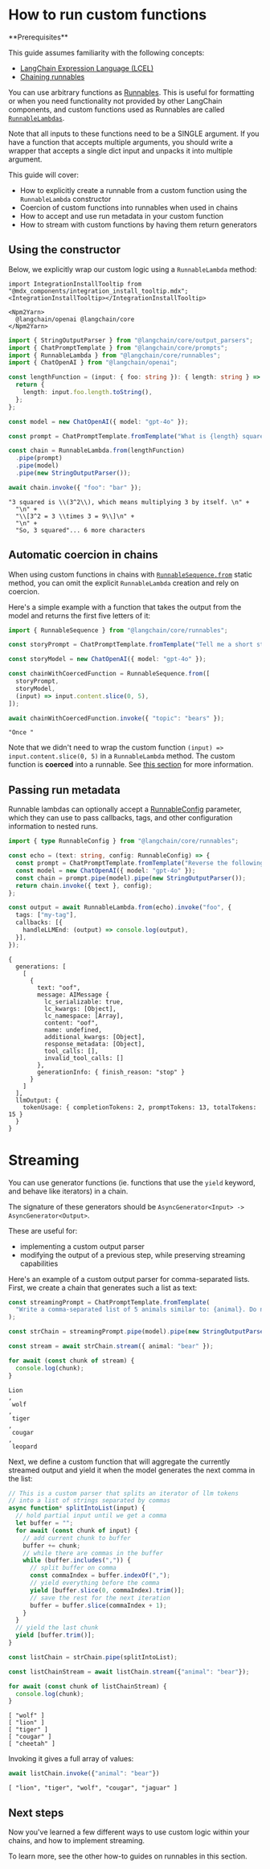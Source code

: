 # How to run custom functions

<Info>
**Prerequisites**


This guide assumes familiarity with the following concepts:

- [LangChain Expression Language (LCEL)](/oss/javascript/concepts/lcel)
- [Chaining runnables](/oss/javascript/how-to/sequence/)

</Info>

You can use arbitrary functions as [Runnables](https://api.js.langchain.com/classes/langchain_core.runnables.Runnable.html). This is useful for formatting or when you need functionality not provided by other LangChain components, and custom functions used as Runnables are called [`RunnableLambdas`](https://api.js.langchain.com/classes/langchain_core.runnables.RunnableLambda.html).

Note that all inputs to these functions need to be a SINGLE argument. If you have a function that accepts multiple arguments, you should write a wrapper that accepts a single dict input and unpacks it into multiple argument.

This guide will cover:

- How to explicitly create a runnable from a custom function using the `RunnableLambda` constructor
- Coercion of custom functions into runnables when used in chains
- How to accept and use run metadata in your custom function
- How to stream with custom functions by having them return generators

## Using the constructor

Below, we explicitly wrap our custom logic using a `RunnableLambda` method:

```{=mdx}
import IntegrationInstallTooltip from "@mdx_components/integration_install_tooltip.mdx";
<IntegrationInstallTooltip></IntegrationInstallTooltip>

<Npm2Yarn>
  @langchain/openai @langchain/core
</Npm2Yarn>
```
```typescript
import { StringOutputParser } from "@langchain/core/output_parsers";
import { ChatPromptTemplate } from "@langchain/core/prompts";
import { RunnableLambda } from "@langchain/core/runnables";
import { ChatOpenAI } from "@langchain/openai";

const lengthFunction = (input: { foo: string }): { length: string } => {
  return {
    length: input.foo.length.toString(),
  };
};

const model = new ChatOpenAI({ model: "gpt-4o" });

const prompt = ChatPromptTemplate.fromTemplate("What is {length} squared?");

const chain = RunnableLambda.from(lengthFunction)
  .pipe(prompt)
  .pipe(model)
  .pipe(new StringOutputParser());

await chain.invoke({ "foo": "bar" });
```



```output
"3 squared is \\(3^2\\), which means multiplying 3 by itself. \n" +
  "\n" +
  "\\[3^2 = 3 \\times 3 = 9\\]\n" +
  "\n" +
  "So, 3 squared"... 6 more characters
```


## Automatic coercion in chains

When using custom functions in chains with [`RunnableSequence.from`](https://api.js.langchain.com/classes/langchain_core.runnables.RunnableSequence.html#from) static method, you can omit the explicit `RunnableLambda` creation and rely on coercion.

Here's a simple example with a function that takes the output from the model and returns the first five letters of it:


```typescript
import { RunnableSequence } from "@langchain/core/runnables";

const storyPrompt = ChatPromptTemplate.fromTemplate("Tell me a short story about {topic}");

const storyModel = new ChatOpenAI({ model: "gpt-4o" });

const chainWithCoercedFunction = RunnableSequence.from([
  storyPrompt,
  storyModel,
  (input) => input.content.slice(0, 5),
]);

await chainWithCoercedFunction.invoke({ "topic": "bears" });
```



```output
"Once "
```


Note that we didn't need to wrap the custom function `(input) => input.content.slice(0, 5)` in a `RunnableLambda` method. The custom function is **coerced** into a runnable. See [this section](/oss/javascript/how-to/sequence/#coercion) for more information.

## Passing run metadata

Runnable lambdas can optionally accept a [RunnableConfig](https://api.js.langchain.com/interfaces/langchain_core.runnables.RunnableConfig.html) parameter, which they can use to pass callbacks, tags, and other configuration information to nested runs.


```typescript
import { type RunnableConfig } from "@langchain/core/runnables";

const echo = (text: string, config: RunnableConfig) => {
  const prompt = ChatPromptTemplate.fromTemplate("Reverse the following text: {text}");
  const model = new ChatOpenAI({ model: "gpt-4o" });
  const chain = prompt.pipe(model).pipe(new StringOutputParser());
  return chain.invoke({ text }, config);
};

const output = await RunnableLambda.from(echo).invoke("foo", {
  tags: ["my-tag"],
  callbacks: [{
    handleLLMEnd: (output) => console.log(output),
  }],
});
```
```output
{
  generations: [
    [
      {
        text: "oof",
        message: AIMessage {
          lc_serializable: true,
          lc_kwargs: [Object],
          lc_namespace: [Array],
          content: "oof",
          name: undefined,
          additional_kwargs: [Object],
          response_metadata: [Object],
          tool_calls: [],
          invalid_tool_calls: []
        },
        generationInfo: { finish_reason: "stop" }
      }
    ]
  ],
  llmOutput: {
    tokenUsage: { completionTokens: 2, promptTokens: 13, totalTokens: 15 }
  }
}
```
# Streaming

You can use generator functions (ie. functions that use the `yield` keyword, and behave like iterators) in a chain.

The signature of these generators should be `AsyncGenerator<Input> -> AsyncGenerator<Output>`.

These are useful for:
- implementing a custom output parser
- modifying the output of a previous step, while preserving streaming capabilities

Here's an example of a custom output parser for comma-separated lists. First, we create a chain that generates such a list as text:


```typescript
const streamingPrompt = ChatPromptTemplate.fromTemplate(
  "Write a comma-separated list of 5 animals similar to: {animal}. Do not include numbers"
);

const strChain = streamingPrompt.pipe(model).pipe(new StringOutputParser());

const stream = await strChain.stream({ animal: "bear" });

for await (const chunk of stream) {
  console.log(chunk);
}
```
```output
Lion
,
 wolf
,
 tiger
,
 cougar
,
 leopard
```
Next, we define a custom function that will aggregate the currently streamed output and yield it when the model generates the next comma in the list:


```typescript
// This is a custom parser that splits an iterator of llm tokens
// into a list of strings separated by commas
async function* splitIntoList(input) {
  // hold partial input until we get a comma
  let buffer = "";
  for await (const chunk of input) {
    // add current chunk to buffer
    buffer += chunk;
    // while there are commas in the buffer
    while (buffer.includes(",")) {
      // split buffer on comma
      const commaIndex = buffer.indexOf(",");
      // yield everything before the comma
      yield [buffer.slice(0, commaIndex).trim()];
      // save the rest for the next iteration
      buffer = buffer.slice(commaIndex + 1);
    }
  }
  // yield the last chunk
  yield [buffer.trim()];
}

const listChain = strChain.pipe(splitIntoList);

const listChainStream = await listChain.stream({"animal": "bear"});

for await (const chunk of listChainStream) {
  console.log(chunk);
}
```
```output
[ "wolf" ]
[ "lion" ]
[ "tiger" ]
[ "cougar" ]
[ "cheetah" ]
```
Invoking it gives a full array of values:


```typescript
await listChain.invoke({"animal": "bear"})
```



```output
[ "lion", "tiger", "wolf", "cougar", "jaguar" ]
```


## Next steps

Now you've learned a few different ways to use custom logic within your chains, and how to implement streaming.

To learn more, see the other how-to guides on runnables in this section.
